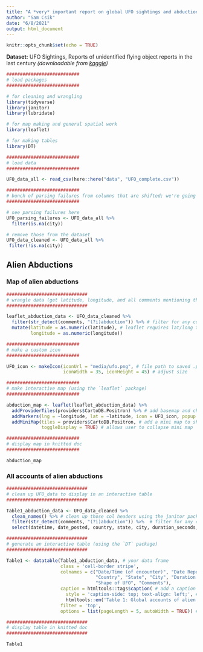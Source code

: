 ```yaml
---
title: "A *very* important report on global UFO sightings and abductions"
author: "Sam Csik"
date: "6/8/2021"
output: html_document
---
```


```r
knitr::opts_chunk$set(echo = TRUE)
```

**Dataset:** UFO Sightings, Reports of unidentified flying object reports in the last century *(downloadable from [kaggle](https://www.kaggle.com/NUFORC/ufo-sightings))*

```r
###########################
# load packages
###########################

# for cleaning and wrangling
library(tidyverse)
library(janitor)
library(lubridate) 

# for map making and general spatial work
library(leaflet)

# for making tables
library(DT)

###########################
# load data
###########################

UFO_data_all <- read_csv(here::here("data", "UFO_complete.csv"))

###########################
# bunch of parsing failures from columns that are shifted; we're going to just filter those out bc they don't have appropriate lat/long data
###########################

# see parsing failures here
UFO_parsing_failures <- UFO_data_all %>% 
  filter(is.na(city))

# remove those from the dataset
UFO_data_cleaned <- UFO_data_all %>% 
 filter(!is.na(city))
```

## Alien Abductions

### Map of alien abductions
```r
##############################
# wrangle data (get latitude, longitude, and all comments mentioning the word "abduction")
##############################

leaflet_abduction_data <- UFO_data_cleaned %>% 
  filter(str_detect(comments, "(?i)abduction")) %>% # filter for any comments mentioning 'abduction'
  mutate(latitude = as.numeric(latitude), # leaflet requires lat/long to be numeric values
         longitude = as.numeric(longitude))

###########################
# make a custom icon 
###########################

UFO_icon <- makeIcon(iconUrl = "media/ufo.png", # file path to saved .png (or URL)
                     iconWidth = 35, iconHeight = 45) # adjust size

###########################
# make interactive map (using the `leaflet` package)
###########################

abduction_map <- leaflet(leaflet_abduction_data) %>% 
  addProviderTiles(providers$CartoDB.Positron) %>% # add basemap and choose style
  addMarkers(lng = ~longitude, lat = ~latitude, icon = UFO_icon, popup = ~ comments) %>% # add UFO_icon as data points and show comments in the popup
  addMiniMap(tiles = providers$CartoDB.Positron, # add a mini map to show zoom coverage
             toggleDisplay = TRUE) # allows user to collapse mini map

###########################
# display map in knitted doc
###########################

abduction_map
```

### All accounts of alien abductions
```r
##############################
# clean up UFO_data to display in an interactive table
##############################

Table1_abduction_data <- UFO_data_cleaned %>% 
  clean_names() %>% # clean up those col headers using the janitor package
  filter(str_detect(comments, "(?i)abduction")) %>%  # filter for any comments that mention 'abduction'
  select(datetime, date_posted, country, state, city, duration_seconds, shape, comments) 

##############################
# generate an interactive table (using the `DT` package) 
##############################

Table1 <- datatable(Table1_abduction_data, # your data frame
                    class = 'cell-border stripe', 
                    colnames = c("Date/Time (of encounter)", "Date Reported", # rename column names
                                 "Country", "State", "City", "Duration of Encounter (sec)", 
                                 "Shape of UFO", "Comments"),
                    caption = htmltools::tags$caption( # add a caption
                      style = 'caption-side: top; text-align: left;', # set location/alignment of caption text
                      htmltools::em('Table 1: Global accounts of alien abductions from 1910-2013.')), # write caption
                    filter = 'top', 
                    options = list(pageLength = 5, autoWidth = TRUE)) # set number of viewable rows

##############################
# display table in knitted doc
##############################

Table1
```

